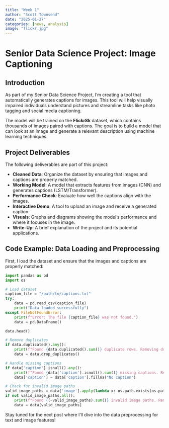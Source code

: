 ```yaml
---
title: "Week 1"
author: "Scott Townsend"
date: "2025-01-27"
categories: [news, analysis]
image: "flickr.jpg"
---
```


# Senior Data Science Project: Image Captioning

## Introduction

As part of my Senior Data Science Project, I'm creating a tool that automatically generates captions for images. This tool will help visually impaired individuals understand pictures and streamline tasks like photo tagging and social media captioning. 

The model will be trained on the **Flickr8k** dataset, which contains thousands of images paired with captions. The goal is to build a model that can look at an image and generate a relevant description using machine learning techniques.

## Project Deliverables

The following deliverables are part of this project:

- **Cleaned Data**: Organize the dataset by ensuring that images and captions are properly matched.
- **Working Model**: A model that extracts features from images (CNN) and generates captions (LSTM/Transformer).
- **Performance Check**: Evaluate how well the captions align with the images.
- **Interactive Demo**: A tool to upload an image and receive a generated caption.
- **Visuals**: Graphs and diagrams showing the model’s performance and where it focuses in the image.
- **Write-Up**: A brief explanation of the project and its potential applications.

## Code Example: Data Loading and Preprocessing

First, I load the dataset and ensure that the images and captions are properly matched:

```python
import pandas as pd
import os

# Load dataset
caption_file = "/path/to/captions.txt"
try:
    data = pd.read_csv(caption_file)
    print("Data loaded successfully")
except FileNotFoundError:
    print(f"Error: The file {caption_file} was not found.")
    data = pd.DataFrame()

data.head()

# Remove duplicates
if data.duplicated().any():
    print(f"Found {data.duplicated().sum()} duplicate rows. Removing duplicates...")
    data = data.drop_duplicates()

# Handle missing captions
if data['caption'].isnull().any():
    print(f"Found {data['caption'].isnull().sum()} missing captions. Replacing with 'No caption'.")
    data['caption'] = data['caption'].fillna("No caption")

# Check for invalid image paths
valid_image_paths = data['image'].apply(lambda x: os.path.exists(os.path.join(image_path, x)))
if not valid_image_paths.all():
    print(f"Found {(~valid_image_paths).sum()} invalid image paths. Removing these rows...")
    data = data[valid_image_paths]
```

Stay tuned for the next post where I'll dive into the data preprocessing for text and image features!
